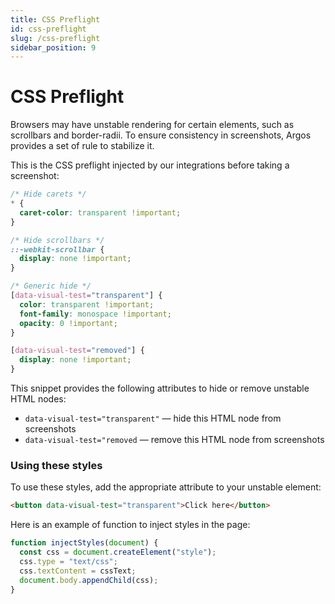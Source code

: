 ```yaml
---
title: CSS Preflight
id: css-preflight
slug: /css-preflight
sidebar_position: 9
---
```


# CSS Preflight

Browsers may have unstable rendering for certain elements, such as scrollbars and border-radii. To ensure consistency in screenshots, Argos provides a set of rule to stabilize it.

This is the CSS preflight injected by our integrations before taking a screenshot:

```css
/* Hide carets */
* {
  caret-color: transparent !important;
}

/* Hide scrollbars */
::-webkit-scrollbar {
  display: none !important;
}

/* Generic hide */
[data-visual-test="transparent"] {
  color: transparent !important;
  font-family: monospace !important;
  opacity: 0 !important;
}

[data-visual-test="removed"] {
  display: none !important;
}
```

This snippet provides the following attributes to hide or remove unstable HTML nodes:

- `data-visual-test="transparent"` — hide this HTML node from screenshots
- `data-visual-test="removed` — remove this HTML node from screenshots

### Using these styles

To use these styles, add the appropriate attribute to your unstable element:

```html
<button data-visual-test="transparent">Click here</button>
```

Here is an example of function to inject styles in the page:

```js
function injectStyles(document) {
  const css = document.createElement("style");
  css.type = "text/css";
  css.textContent = cssText;
  document.body.appendChild(css);
}
```

